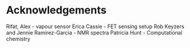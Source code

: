 # Acknowledgements {.unnumbered}


Rifat, Alex - vapour sensor
Erica Cassie - FET sensing setup
Rob Keyzers and Jennie Ramirez-Garcia - NMR spectra
Patricia Hunt - Computational chemistry
